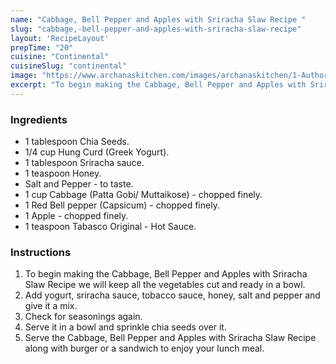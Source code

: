 ---
name: "Cabbage, Bell Pepper and Apples with Sriracha Slaw Recipe "
slug: "cabbage,-bell-pepper-and-apples-with-sriracha-slaw-recipe"
layout: 'RecipeLayout'
prepTime: "20"
cuisine: "Continental"
cuisineSlug: "continental"
image: "https://www.archanaskitchen.com/images/archanaskitchen/1-Author/sibyl_sunitha/Cabbage_Bell_Pepper_and_Apples_with_Sriracha_Slaw_Recipe_.jpg"
excerpt: "To begin making the Cabbage, Bell Pepper and Apples with Sriracha Slaw Recipe we will keep all the vegetables cut and ready in a bowl"
---

### Ingredients

- 1 tablespoon Chia Seeds.
- 1/4 cup Hung Curd (Greek Yogurt).
- 1 tablespoon Sriracha sauce.
- 1 teaspoon Honey.
- Salt and Pepper - to taste.
- 1 cup Cabbage (Patta Gobi/ Muttaikose) - chopped finely.
- 1 Red Bell pepper (Capsicum) - chopped finely.
- 1 Apple - chopped finely.
- 1 teaspoon Tabasco Original - Hot Sauce.

### Instructions

1. To begin making the Cabbage, Bell Pepper and Apples with Sriracha Slaw Recipe we will keep all the vegetables cut and ready in a bowl.
1. Add yogurt, sriracha sauce, tobacco sauce, honey, salt and pepper and give it a mix.
1. Check for seasonings again.
1. Serve it in a bowl and sprinkle chia seeds over it.
1. Serve the Cabbage, Bell Pepper and Apples with Sriracha Slaw Recipe along with burger or a sandwich to enjoy your lunch meal.
